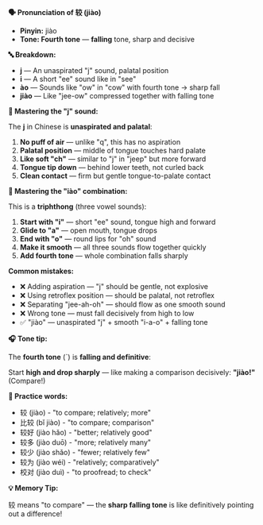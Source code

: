 **🗣️ Pronunciation of 较 (jiào)**

- **Pinyin:** jiào
- **Tone: Fourth tone** — **falling** tone, sharp and decisive

**🔤 Breakdown:**

- **j** — An unaspirated "j" sound, palatal position
- **i** — A short "ee" sound like in "see"
- **ào** — Sounds like "ow" in "cow" with fourth tone → sharp fall
- **jiào** — Like "jee-ow" compressed together with falling tone

**🎯 Mastering the "j" sound:**

The **j** in Chinese is **unaspirated and palatal**:

1. **No puff of air** — unlike "q", this has no aspiration
2. **Palatal position** — middle of tongue touches hard palate
3. **Like soft "ch"** — similar to "j" in "jeep" but more forward
4. **Tongue tip down** — behind lower teeth, not curled back
5. **Clean contact** — firm but gentle tongue-to-palate contact

**🎯 Mastering the "iào" combination:**

This is a **triphthong** (three vowel sounds):

1. **Start with "i"** — short "ee" sound, tongue high and forward
2. **Glide to "a"** — open mouth, tongue drops
3. **End with "o"** — round lips for "oh" sound
4. **Make it smooth** — all three sounds flow together quickly
5. **Add fourth tone** — whole combination falls sharply

**Common mistakes:**

- ❌ Adding aspiration — "j" should be gentle, not explosive
- ❌ Using retroflex position — should be palatal, not retroflex
- ❌ Separating "jee-ah-oh" — should flow as one smooth sound
- ❌ Wrong tone — must fall decisively from high to low
- ✅ "jiào" — unaspirated "j" + smooth "i-a-o" + falling tone

**🎧 Tone tip:**

The **fourth tone** (ˋ) is **falling and definitive**:

Start **high and drop sharply** — like making a comparison decisively: **"jiào!"** (Compare!)

**📝 Practice words:**

- 较 (jiào) - "to compare; relatively; more"
- 比较 (bǐ jiào) - "to compare; comparison"
- 较好 (jiào hǎo) - "better; relatively good"
- 较多 (jiào duō) - "more; relatively many"
- 较少 (jiào shǎo) - "fewer; relatively few"
- 较为 (jiào wéi) - "relatively; comparatively"
- 校对 (jiào duì) - "to proofread; to check"

**💡 Memory Tip:**

较 means "to compare" — the **sharp falling tone** is like definitively pointing out a difference!
